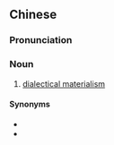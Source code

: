 {{also|辩证唯物论}}
==Chinese==
{{zh-forms|s=辩证唯物论|type=23}}

===Pronunciation===
{{zh-pron
|m=biànzhèng wéiwùlùn
|cat=n
}}

===Noun===
{{zh-noun}}

# {{lb|zh|philosophy}} [[dialectical materialism]]

====Synonyms====
* {{zh-l|辯證唯物主義}}
* {{zh-l|唯物辯證法}}